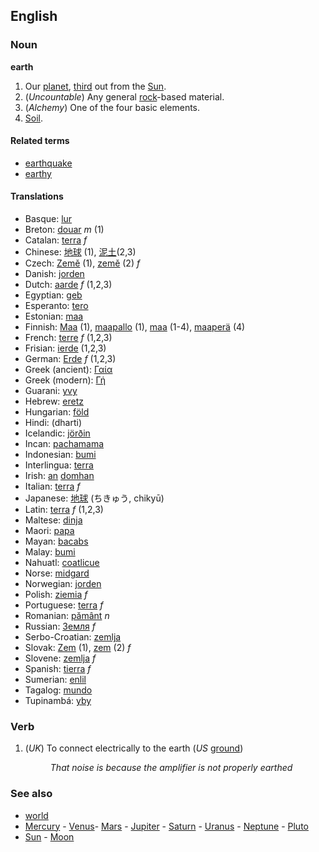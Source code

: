 ==English==
===Noun===
'''earth'''

#Our [[planet]], [[third]] out from the [[Sun]].
#(''Uncountable'') Any general [[rock]]-based material.
#(''Alchemy'') One of the four basic elements.
#[[Soil]].

====Related terms====
*[[earthquake]]
*[[earthy]]

====Translations====
*Basque: [[lur]]
*Breton: [[douar]] ''m'' (1)
*Catalan: [[terra]] ''f''
*Chinese: [[地球]] (1), [[泥土]](2,3)
*Czech: [[Země]] (1), [[země]]  (2) ''f''
*Danish: [[jorden]]
*Dutch: [[aarde]] ''f'' (1,2,3)
*Egyptian: [[geb]]
*Esperanto: [[tero]]
*Estonian: [[maa]]
*Finnish: [[Maa]] (1), [[maapallo]] (1), [[maa]] (1-4), [[maaperä]] (4)
*French: [[terre]] ''f'' (1,2,3)
*Frisian: [[ierde]] (1,2,3)
*German: [[Erde]] ''f'' (1,2,3)
*Greek (ancient): [[Γαία]]
*Greek (modern): [[Γή]]
*Guarani: [[yvy]]
*Hebrew: [[eretz]]
*Hungarian: [[föld]]
*Hindi: (dharti)
*Icelandic: [[jörðin]]
*Incan: [[pachamama]]
*Indonesian: [[bumi]]
*Interlingua: [[terra]]
*Irish: [[an]] [[domhan]]
*Italian: [[terra]] ''f''
*Japanese: [[地球]] (ちきゅう, chikyū)
*Latin: [[terra]] ''f'' (1,2,3)
*Maltese: [[dinja]]
*Maori: [[papa]]
*Mayan: [[bacabs]]
*Malay: [[bumi]]
*Nahuatl: [[coatlicue]]
*Norse: [[midgard]]
*Norwegian: [[jorden]]
*Polish: [[ziemia]] ''f''
*Portuguese: [[terra]] ''f''
*Romanian: [[pământ]] ''n''
*Russian: [[Земля]] ''f''
*Serbo-Croatian: [[zemlja]]
*Slovak: [[Zem]] (1), [[zem]] (2) ''f''
*Slovene: [[zemlja]] ''f''
*Spanish: [[tierra]] ''f''
*Sumerian: [[enlil]]
*Tagalog: [[mundo]]
*Tupinambá: [[yby]]

===Verb=== <!-- Please confirm, but I distinctly recall hearing it -->

# (''UK'') To connect electrically to the earth (''US'' [[ground]])
#: ''That noise is because the amplifier is not properly earthed''

===See also===
*[[world]]
*[[Mercury]] - [[Venus]]- [[Mars]] - [[Jupiter]] - [[Saturn]] - [[Uranus]] - [[Neptune]] - [[Pluto]]
*[[Sun]] - [[Moon]]